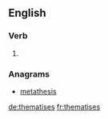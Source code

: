 
==English==

===Verb===
{{head|en|verb form}}

# {{en-third-person singular of|thematise}}

===Anagrams===
* [[metathesis#English|metathesis]]

[[de:thematises]]
[[fr:thematises]]